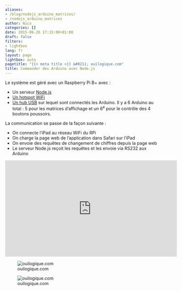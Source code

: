 ```yaml
---
aliases:
- /blog/nodejs_arduino_matrices/
- /nodejs_arduino_matrices
author: Nico
categories: []
date: 2015-06-26 17:15:00+01:00
draft: false
filters:
- lightbox
lang: fr
layout: page
lightbox: auto
pagetitle: "{{< meta title >}} &#8211; ouilogique.com"
title: Commander des Arduino avec Node.js
---
```


Le système est géré avec un Raspberry Pi B+ avec :

-   Un serveur [Node.js](https://nodejs.org)
-   [Un hotspot WiFi](https://learn.adafruit.com/setting-up-a-raspberry-pi-as-a-wifi-access-point?view=all)
-   [Un hub USB](/usb_hub_test/) sur lequel sont connectés les Arduino. Il y a 6 Arduino au total : 5 pour les matrices d’affichage et un 6<sup>e</sup> pour le contrôle des 4 boutons poussoirs.

La communication se passe de la façon suivante :

-   On connecte l’iPad au réseau WiFi du RPi
-   On charge la page web de l’application dans Safari sur l’iPad
-   On envoie des requêtes de changement de chiffres depuis la page web
-   Le serveur Node.js reçoit les requêtes et les envoie via RS232 aux Arduino

<iframe width="560" height="315" src="https://www.youtube.com/embed/b8a_t5Tyg44" frameborder="0" allowfullscreen></iframe>

![ouilogique.com][img_1]

[img_1]: ./images/2015-05-29_platine.jpg

![ouilogique.com][img_2]

[img_2]: ./images/2015-05-30_boutons.jpg
